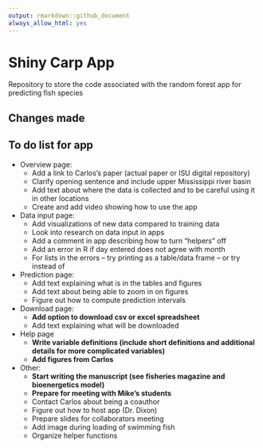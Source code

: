```yaml
---
output: rmarkdown::github_document
always_allow_html: yes
---
```


# Shiny Carp App

Repository to store the code associated with the random forest app for predicting fish species

## Changes made

## To do list for app

- Overview page: 
  - Add a link to Carlos’s paper (actual paper or ISU digital repository)
  - Clarify opening sentence and include upper Mississippi river basin
  - Add text about where the data is collected and to be careful using it in other locations
  - Create and add video showing how to use the app

- Data input page:
  - Add visualizations of new data compared to training data
  - Look into research on data input in apps
  - Add a comment in app describing how to turn “helpers” off
  - Add an error in R if day entered does not agree with month
  - For lists in the errors – try printing as a table/data frame – or try <br> instead of \n
  
- Prediction page:
  - Add text explaining what is in the tables and figures
  - Add text about being able to zoom in on figures
  - Figure out how to compute prediction intervals
  
- Download page:
  - **Add option to download csv or excel spreadsheet**
  - Add text explaining what will be downloaded
  
- Help page
  - **Write variable definitions (include short definitions and additional details for more complicated variables)**
  - **Add figures from Carlos**
  
- Other:
  - **Start writing the manuscript (see fisheries magazine and bioenergetics model)**
  - **Prepare for meeting with Mike's students**
  - Contact Carlos about being a coauthor
  - Figure out how to host app (Dr. Dixon)
  - Prepare slides for collaborators meeting
  - Add image during loading of swimming fish
  - Organize helper functions
  